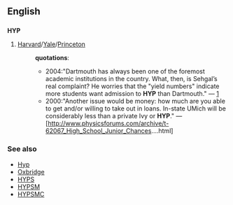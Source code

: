 == English ==
=== {{initialism}} ===
'''HYP'''
# [[Harvard]]/[[Yale]]/[[Princeton]]
#:'''quotations''':
#:*2004:"Dartmouth has always been one of the foremost academic institutions in the country. What, then, is Sehgal’s real complaint? He worries that the "yield numbers" indicate more students want admission to '''HYP''' than Dartmouth." &mdash; [http://www.dartreview.com/archives/2004/06/11/buzzing_blabbering_idiots.php]
#:*2000:"Another issue would be money: how much are you able to get and/or willing to take out in loans. In-state UMich will be considerably less than a private Ivy or '''HYP'''." &mdash; [http://www.physicsforums.com/archive/t-62067_High_School_Junior_Chances....html]
=== See also ===
* [[Hyp]]
* [[Oxbridge]]
* [[HYPS]]
* [[HYPSM]]
* [[HYPSMC]]